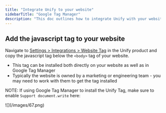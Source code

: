 ```yaml
---
title: "Integrate Unify to your website"
sidebarTitle: "Google Tag Manager"
description: "This doc outlines how to integrate Unify with your website. Once you integrate Unify to your website you’ll be able to reveal anonymous companies browsing around on your site, and automate prospecting to them 10x faster."
---
```


## Add the javascript tag to your website

Navigate to [Settings > Integrations > Website Tag](https://app.unifygtm.com/dashboard/settings/integrations/website-tag) in the Unify product and copy the javascript tag below the `<body>` tag of your website.

- This tag can be installed both directly on your website as well as in Google Tag Manager
- Typically the website is owned by a marketing or engineering team - you may need to work with them to get the tag installed

NOTE: If using Google Tag Manager to install the Unify Tag, make sure to enable `Support document.write` here:

<Frame>![](/images/67.png)</Frame>